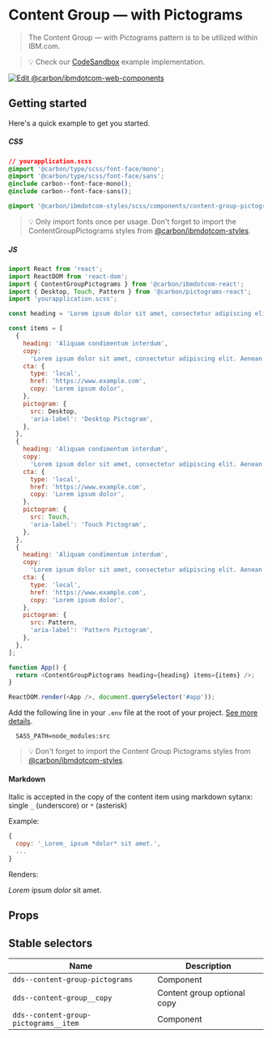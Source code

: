 
# Content Group — with Pictograms

> The Content Group — with Pictograms pattern is to be utilized within IBM.com.

> 💡 Check our
> [CodeSandbox](https://githubbox.com/carbon-design-system/carbon-for-ibm-dotcom/tree/master/packages/react/examples/codesandbox/components/ContentGroupPictograms)
> example implementation.

[![Edit @carbon/ibmdotcom-web-components](https://codesandbox.io/static/img/play-codesandbox.svg)](https://githubbox.com/carbon-design-system/carbon-for-ibm-dotcom/tree/master/packages/react/examples/codesandbox/components/ContentGroupPictograms)

## Getting started

Here's a quick example to get you started.

##### CSS

```css
// yourapplication.scss
@import '@carbon/type/scss/font-face/mono';
@import '@carbon/type/scss/font-face/sans';
@include carbon--font-face-mono();
@include carbon--font-face-sans();

@import '@carbon/ibmdotcom-styles/scss/components/content-group-pictograms/index';
```

> 💡 Only import fonts once per usage. Don't forget to import the
> ContentGroupPictograms styles from
> [@carbon/ibmdotcom-styles](https://github.com/carbon-design-system/carbon-for-ibm-dotcom/blob/master/packages/styles).

##### JS

```javascript
import React from 'react';
import ReactDOM from 'react-dom';
import { ContentGroupPictograms } from '@carbon/ibmdotcom-react';
import { Desktop, Touch, Pattern } from '@carbon/pictograms-react';
import 'yourapplication.scss';

const heading = 'Lorem ipsum dolor sit amet, consectetur adipiscing elit.';

const items = [
  {
    heading: 'Aliquam condimentum interdum',
    copy:
      'Lorem ipsum dolor sit amet, consectetur adipiscing elit. Aenean et ultricies est. Mauris iaculis eget dolor nec hendrerit. Phasellus at elit sollicitudin, sodales nulla quis, consequat libero.',
    cta: {
      type: 'local',
      href: 'https://www.example.com',
      copy: 'Lorem ipsum dolor',
    },
    pictogram: {
      src: Desktop,
      'aria-label': 'Desktop Pictogram',
    },
  },
  {
    heading: 'Aliquam condimentum interdum',
    copy:
      'Lorem ipsum dolor sit amet, consectetur adipiscing elit. Aenean et ultricies est. Mauris iaculis eget dolor nec hendrerit. Phasellus at elit sollicitudin, sodales nulla quis, consequat libero.',
    cta: {
      type: 'local',
      href: 'https://www.example.com',
      copy: 'Lorem ipsum dolor',
    },
    pictogram: {
      src: Touch,
      'aria-label': 'Touch Pictogram',
    },
  },
  {
    heading: 'Aliquam condimentum interdum',
    copy:
      'Lorem ipsum dolor sit amet, consectetur adipiscing elit. Aenean et ultricies est. Mauris iaculis eget dolor nec hendrerit. Phasellus at elit sollicitudin, sodales nulla quis, consequat libero.',
    cta: {
      type: 'local',
      href: 'https://www.example.com',
      copy: 'Lorem ipsum dolor',
    },
    pictogram: {
      src: Pattern,
      'aria-label': 'Pattern Pictogram',
    },
  },
];

function App() {
  return <ContentGroupPictograms heading={heading} items={items} />;
}

ReactDOM.render(<App />, document.querySelector('#app'));
```

Add the following line in your `.env` file at the root of your project.
[See more details](https://github.com/carbon-design-system/carbon-for-ibm-dotcom/tree/master/packages/styles#usage).

```
  SASS_PATH=node_modules:src
```

> 💡 Don't forget to import the Content Group Pictograms styles from
> [@carbon/ibmdotcom-styles](https://github.com/carbon-design-system/carbon-for-ibm-dotcom/blob/master/packages/styles).

#### Markdown

Italic is accepted in the copy of the content item using markdown sytanx: single
`_` (underscore) or `*` (asterisk)

Example:

```javascript
{
  copy: '_Lorem_ ipsum *dolor* sit amet.',
  ...
}
```

Renders:

_Lorem_ ipsum _dolor_ sit amet.

## Props

<Props of={ContentGroupPictograms} />

## Stable selectors

| Name                                  | Description                 |
| ------------------------------------- | --------------------------- |
| `dds--content-group-pictograms`       | Component                   |
| `dds--content-group__copy`            | Content group optional copy |
| `dds--content-group-pictograms__item` | Component                   |

<Description markdown={contributing} />

